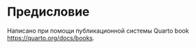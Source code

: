 # Предисловие {.unnumbered}

Написано при помощи публикационной системы Quarto book <https://quarto.org/docs/books>.
